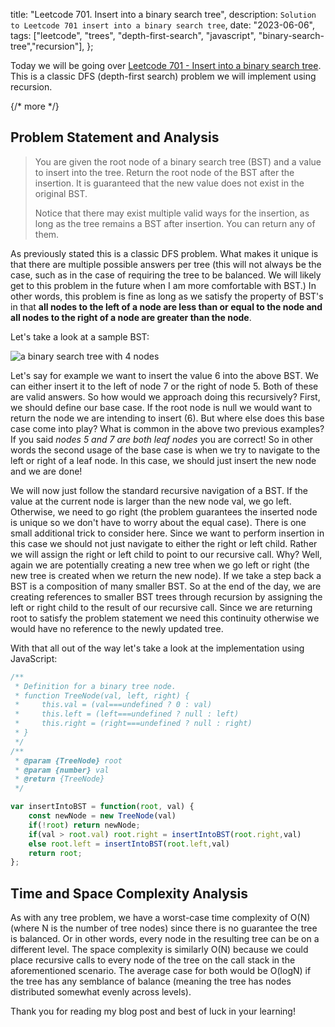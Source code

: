   title: "Leetcode 701. Insert into a binary search tree",
  description: `Solution to Leetcode 701 insert into a binary search tree`,
  date: "2023-06-06",
  tags: ["leetcode", "trees", "depth-first-search", "javascript", "binary-search-tree","recursion"],
};

Today we will be going over [Leetcode 701 - Insert into a binary search tree](https://leetcode.com/problems/insert-into-a-binary-search-tree/description/). This is a classic DFS (depth-first search) problem we will implement using recursion.

{/* more */}

## Problem Statement and Analysis

> You are given the root node of a binary search tree (BST) and a value to insert into the tree. Return the root node of the BST after the insertion. It is guaranteed that the new value does not exist in the original BST.
>
>Notice that there may exist multiple valid ways for the insertion, as long as the tree remains a BST after insertion. You can return any of them.

As previously stated this is a classic DFS problem. What makes it unique is that there are multiple possible answers per tree (this will not always be the case, such as in the case of requiring the tree to be balanced. We will likely get to this problem in the future when I am more comfortable with BST.) In other words, this problem is fine as long as we satisfy the property of BST's in that **all nodes to the left of a node are less than or equal to the node and all nodes to the right of a node are greater than the node**.

Let's take a look at a sample BST:

<div class="flex justify-center px-4 md:px-8 lg:px-12">
  <img
    src="/blog-assets/leetcode-701-insert-into-a-binary-tree/tree.jpg"
    alt="a binary search tree with 4 nodes"
  />
</div>

Let's say for example we want to insert the value 6 into the above BST. We can either insert it to the left of node 7 or the right of node 5. Both of these are valid answers. So how would we approach doing this recursively? First, we should define our base case. If the root node is null we would want to return the node we are intending to insert (6). But where else does this base case come into play? What is common in the above two previous examples? If you said _nodes 5 and 7 are both leaf nodes_ you are correct! So in other words the second usage of the base case is when we try to navigate to the left or right of a leaf node. In this case, we should just insert the new node and we are done!

We will now just follow the standard recursive navigation of a BST. If the value at the current node is larger than the new node val, we go left. Otherwise, we need to go right (the problem guarantees the inserted node is unique so we don't have to worry about the equal case). There is one small additional trick to consider here. Since we want to perform insertion in this case we should not just navigate to either the right or left child. Rather we will assign the right or left child to point to our recursive call. Why? Well, again we are potentially creating a new tree when we go left or right (the new tree is created when we return the new node). If we take a step back a BST is a composition of many smaller BST. So at the end of the day, we are creating references to smaller BST trees through recursion by assigning the left or right child to the result of our recursive call. Since we are returning root to satisfy the problem statement we need this continuity otherwise we would have no reference to the newly updated tree.

With that all out of the way let's take a look at the implementation using JavaScript:

```javascript
/**
 * Definition for a binary tree node.
 * function TreeNode(val, left, right) {
 *     this.val = (val===undefined ? 0 : val)
 *     this.left = (left===undefined ? null : left)
 *     this.right = (right===undefined ? null : right)
 * }
 */
/**
 * @param {TreeNode} root
 * @param {number} val
 * @return {TreeNode}
 */

var insertIntoBST = function(root, val) {
    const newNode = new TreeNode(val)
    if(!root) return newNode;
    if(val > root.val) root.right = insertIntoBST(root.right,val)
    else root.left = insertIntoBST(root.left,val)
    return root;
};
````

## Time and Space Complexity Analysis

As with any tree problem, we have a worst-case time complexity of O(N) (where N is the number of tree nodes) since there is no guarantee the tree is balanced. Or in other words, every node in the resulting tree can be on a different level. The space complexity is similarly O(N) because we could place recursive calls to every node of the tree on the call stack in the aforementioned scenario. The average case for both would be O(logN) if the tree has any semblance of balance (meaning the tree has nodes distributed somewhat evenly across levels).

Thank you for reading my blog post and best of luck in your learning!